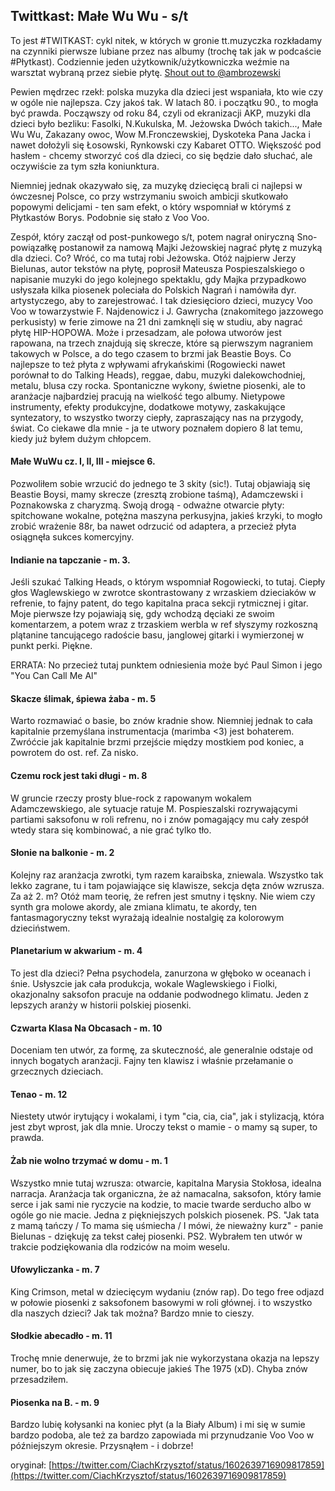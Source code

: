 ## Twittkast: Małe Wu Wu - s/t

To jest #TWITKAST: cykl nitek, w których w gronie tt.muzyczka rozkładamy na czynniki pierwsze lubiane przez nas albumy (trochę tak jak w podcaście #Płytkast). Codziennie jeden użytkownik/użytkowniczka weźmie na warsztat wybraną przez siebie płytę. [Shout out to
@ambrozewski](https://twitter.com/ambrozewski)

Pewien mędrzec rzekł: polska muzyka dla dzieci jest wspaniała, kto wie czy w ogóle nie najlepsza. Czy jakoś tak. W latach 80. i początku 90., to mogła być prawda. Począwszy od roku 84, czyli od ekranizacji AKP, muzyki dla dzieci było bezliku: Fasolki, N.Kukulska, M. Jeżowska Dwóch takich..., Małe Wu Wu, Zakazany owoc, Wow M.Fronczewskiej, Dyskoteka Pana Jacka i nawet dołożyli się Łosowski, Rynkowski czy Kabaret OTTO. Większość pod hasłem - chcemy stworzyć coś dla dzieci, co się będzie dało słuchać, ale oczywiście za tym szła koniunktura.

Niemniej jednak okazywało się, za muzykę dziecięcą brali ci najlepsi w ówczesnej Polsce, co przy wstrzymaniu swoich ambicji skutkowało popowymi delicjami - ten sam efekt, o który wspomniał w którymś z Płytkastów Borys. Podobnie się stało z Voo Voo.

Zespół, który zaczął od post-punkowego s/t, potem nagrał oniryczną Sno-powiązałkę postanowił za namową Majki Jeżowskiej nagrać płytę z muzyką dla dzieci. Co? Wróć, co ma tutaj robi Jeżowska. Otóż najpierw Jerzy Bielunas, autor tekstów na płytę, poprosił Mateusza Pospieszalskiego o napisanie muzyki do jego kolejnego spektaklu, gdy Majka przypadkowo usłyszała kilka piosenek poleciała do Polskich Nagrań i namówiła dyr. artystyczego, aby to zarejestrować. I tak dziesięcioro dzieci, muzycy Voo Voo w towarzystwie F. Najdenowicz i J. Gawrycha (znakomitego jazzowego perkusisty) w ferie zimowe na 21 dni zamknęli się w studiu, aby nagrać płytę HIP-HOPOWA. Może i przesadzam, ale połowa utworów jest rapowana, na trzech znajdują się skrecze, które są pierwszym nagraniem takowych w Polsce, a do tego czasem to brzmi jak Beastie Boys. Co najlepsze to też płyta z wpływami afrykańskimi (Rogowiecki nawet porównał to do Talking Heads), reggae, dabu, muzyki dalekowchodniej, metalu, blusa czy rocka. Spontaniczne wykony, świetne piosenki, ale to aranżacje najbardziej pracują na wielkość tego albumy. Nietypowe instrumenty, efekty produkcyjne, dodatkowe motywy, zaskakujące syntezatory, to wszystko tworzy ciepły, zapraszający nas na przygody, świat. Co ciekawe dla mnie - ja te utwory poznałem dopiero 8 lat temu, kiedy już byłem dużym chłopcem.

#### Małe WuWu cz. I, II, III - miejsce 6.

Pozwoliłem sobie wrzucić do jednego te 3 skity (sic!). Tutaj objawiają się Beastie Boysi, mamy skrecze (zresztą zrobione taśmą), Adamczewski i Poznakowska z charyzmą. Swoją drogą - odważne otwarcie płyty: spitchowane wokalne, potężna maszyna perkusyjna, jakieś krzyki, to mogło zrobić wrażenie 88r, ba nawet odrzucić od adaptera, a przecież płyta osiągnęła sukces komercyjny.

#### Indianie na tapczanie - m. 3.

Jeśli szukać Talking Heads, o którym wspomniał Rogowiecki, to tutaj. Ciepły głos Waglewskiego w zwrotce skontrastowany z wrzaskiem dzieciaków w refrenie, to fajny patent, do tego kapitalna praca sekcji rytmicznej i gitar. Moje pierwsze łzy pojawiają się, gdy wchodzą dęciaki ze swoim komentarzem, a potem wraz z trzaskiem werbla w ref słyszymy rozkoszną plątanine tancującego radoście basu, janglowej gitarki i wymierzonej w punkt perki. Piękne.

ERRATA: No przecież tutaj punktem odniesienia może być Paul Simon i jego "You Can Call Me Al"

#### Skacze ślimak, śpiewa żaba - m. 5

Warto rozmawiać o basie, bo znów kradnie show. Niemniej jednak to cała kapitalnie przemyślana instrumentacja (marimba &lt;3) jest bohaterem. Zwróćcie jak kapitalnie brzmi przejście między mostkiem pod koniec, a powrotem do ost. ref. Za nisko.

#### Czemu rock jest taki długi - m. 8

W gruncie rzeczy prosty blue-rock z rapowanym wokalem Adamczewskiego, ale sytuacje ratuje M. Pospieszalski rozrywającymi partiami saksofonu w roli refrenu, no i znów pomagający mu cały zespół wtedy stara się kombinować, a nie grać tylko tło.

#### Słonie na balkonie - m. 2

Kolejny raz aranżacja zwrotki, tym razem karaibska, zniewala. Wszystko tak lekko zagrane, tu i tam pojawiające się klawisze, sekcja dęta znów wzrusza. Za aż 2. m? Otóż mam teorię, że refren jest smutny i tęskny. Nie wiem czy synth gra molowe akordy, ale zmiana klimatu, te akordy, ten fantasmagoryczny tekst wyrażają idealnie nostalgię za kolorowym dzieciństwem.

#### Planetarium w akwarium - m. 4

To jest dla dzieci? Pełna psychodela, zanurzona w głęboko w oceanach i śnie. Usłyszcie jak cała produkcja, wokale Waglewskiego i Fiolki, okazjonalny saksofon pracuje na oddanie podwodnego klimatu. Jeden z lepszych aranży w historii polskiej piosenki.

#### Czwarta Klasa Na Obcasach - m. 10

Doceniam ten utwór, za formę, za skuteczność, ale generalnie odstaje od innych bogatych aranżacji. Fajny ten klawisz i właśnie przełamanie o grzecznych dzieciach.

#### Tenao - m. 12

Niestety utwór irytujący i wokalami, i tym "cia, cia, cia", jak i stylizacją, która jest zbyt wprost, jak dla mnie. Uroczy tekst o mamie - o mamy są super, to prawda.

#### Żab nie wolno trzymać w domu - m. 1

Wszystko mnie tutaj wzrusza: otwarcie, kapitalna Marysia Stokłosa, idealna narracja. Aranżacja tak organiczna, że aż namacalna, saksofon, który łamie serce i jak sami nie ryczycie na kodzie, to macie twarde serducho albo w ogóle go nie macie. Jedna z piękniejszych polskich piosenek. PS. "Jak tata z mamą tańczy / To mama się uśmiecha / I mówi, że nieważny kurz" - panie Bielunas - dziękuję za tekst całej piosenki. PS2. Wybrałem ten utwór w trakcie podziękowania dla rodziców na moim weselu.

#### Ufowyliczanka - m. 7

King Crimson, metal w dziecięcym wydaniu (znów rap). Do tego free odjazd w połowie piosenki z saksofonem basowymi w roli głównej. i to wszystko dla naszych dzieci? Jak tak można? Bardzo mnie to cieszy.

#### Słodkie abecadło - m. 11

Trochę mnie denerwuje, że to brzmi jak nie wykorzystana okazja na lepszy numer, bo to jak się zaczyna obiecuje jakieś The 1975 (xD). Chyba znów przesadziłem.

#### Piosenka na B. - m. 9

Bardzo lubię kołysanki na koniec płyt (a la Biały Album) i mi się w sumie bardzo podoba, ale też za bardzo zapowiada mi przynudzanie Voo Voo w późniejszym okresie. Przysnąłem - i dobrze!

oryginał: [https://twitter.com/CiachKrzysztof/status/1602639716909817859](https://twitter.com/CiachKrzysztof/status/1602639716909817859)
